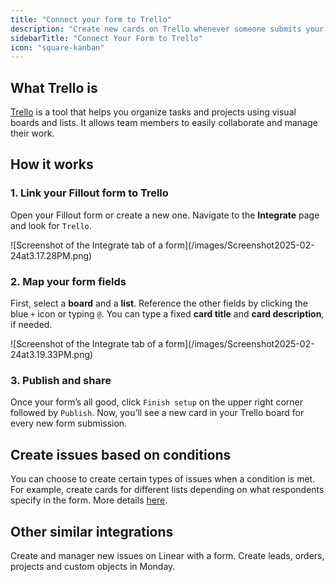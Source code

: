 ```yaml
---
title: "Connect your form to Trello"
description: "Create new cards on Trello whenever someone submits your Fillout form. Set the card title, description, and due date based on form answers dynamically."
sidebarTitle: "Connect Your Form to Trello"
icon: "square-kanban"
---
```


## What Trello is

[Trello](https://trello.com/?ref=fillout-forms-help-article) is a tool that helps you organize tasks and projects using visual boards and lists. It allows team members to easily collaborate and manage their work.

## How it works

### **1. Link your Fillout form to Trello**

Open your Fillout form or create a new one. Navigate to the **Integrate** page and look for `Trello`.

<Frame>
  ![Screenshot of the Integrate tab of a form](/images/Screenshot2025-02-24at3.17.28PM.png)
</Frame>

### **2. Map your form fields**

First, select a **board** and a **list**. Reference the other fields by clicking the blue `+` icon or typing `@`. You can type a fixed **card title** and **card description**, if needed.

<Frame>
  ![Screenshot of the Integrate tab of a form](/images/Screenshot2025-02-24at3.19.33PM.png)
</Frame>

### **3. Publish and share**

Once your form’s all good, click `Finish setup` on the upper right corner followed by `Publish`. Now, you’ll see a new card in your Trello board for every new form submission.

## Create issues based on conditions

You can choose to create certain types of issues when a condition is met. For example, create cards for different lists depending on what respondents specify in the form. More details [here](/conditional-integration).

## Other similar integrations

<CardGroup cols={3}>
  <Card title="Connect to Linear" icon="diagram-venn" iconType="regular" color="#FFC738" href="/linear">
    Create and manager new issues on Linear with a form.
  </Card>
  <Card title="Sync responses to Monday" icon="columns-3" iconType="regular" color="#FFC738" href="/monday">
    Create leads, orders, projects and custom objects in Monday.
  </Card>
</CardGroup>
